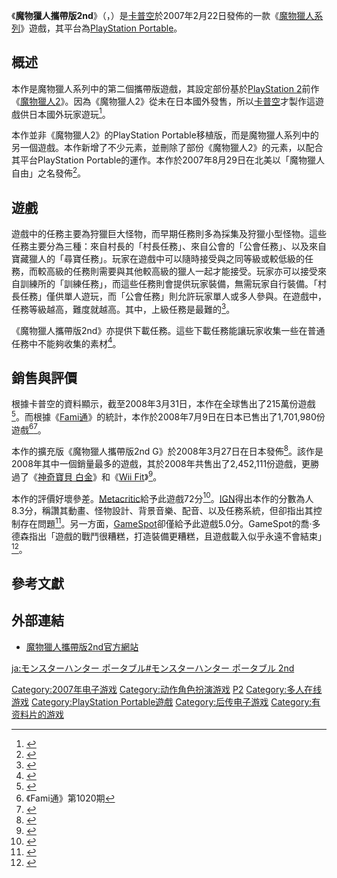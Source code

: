 {{noteTA
|G1=Games
}}
{{Infobox VG
|title = 魔物獵人攜帶版2nd
|japanese = モンスターハンターポータブル 2nd
|english = Monster Hunter Freedom 2
|image = File:Monster-hunter-portable-2nd.jpg
|developer = [[卡普空|卡普空]]
|publisher = 卡普空
|designer = [[辻本良三|辻本良三]]
|composer = 甲田雅人<br/>成田暁彦<br/>小宮山優子
|engine = 
|series = [[魔物獵人系列|魔物獵人系列]]
|released = {{vgrelease|JP|2007年2月22日|NA|2007年8月29日|EU|2007年9月7日|AU|2007年9月12日}}
|genre = [[動作角色扮演遊戲|動作角色扮演]]
|modes = [[單人遊戲|單人]]、[[ad_hoc|特設]][[多人遊戲|多人]]
|platforms = [[PlayStation_Portable|PlayStation Portable]]
}}

《'''魔物獵人攜帶版2nd'''》（{{lang-ja|モンスターハンターポータブル 2nd，Monster Hunter Portable 2nd}}，{{lang en|Monster Hunter Freedom 2}}）是[[卡普空|卡普空]]於2007年2月22日發佈的一款《[[魔物獵人系列|魔物獵人系列]]》遊戲，其平台為[[PlayStation_Portable|PlayStation Portable]]。

==概述==
本作是魔物獵人系列中的第二個攜帶版遊戲，其設定部份基於[[PlayStation_2|PlayStation 2]]前作《[[魔物獵人2|魔物獵人2]]》。因為《魔物獵人2》從未在日本國外發售，所以[[卡普空|卡普空]]才製作這遊戲供日本國外玩家遊玩<ref>{{cite web|url=http://www.ign.com/games/monster-hunter-2/ps2-751063|title=Monster Hunter 2 - PS2|publisher=IGN|accessdate=2013-04-03}}</ref>。

本作並非《魔物獵人2》的PlayStation Portable移植版，而是魔物獵人系列中的另一個遊戲。本作新增了不少元素，並刪除了部份《魔物獵人2》的元素，以配合其平台PlayStation Portable的運作。本作於2007年8月29日在北美以「魔物獵人 自由」之名發佈<ref>{{cite web|url=http://psp.gamespy.com/playstation-portable/monster-hunter-freedom-2/|title=Monster Hunter Freedom 2 (PSP)|publisher=gamespy|accessdate=2013-04-03}}</ref>。

==遊戲==
遊戲中的任務主要為狩獵巨大怪物，而早期任務則多為採集及狩獵小型怪物。這些任務主要分為三種：來自村長的「村長任務」、來自公會的「公會任務」、以及來自寶藏獵人的「尋寶任務」。玩家在遊戲中可以隨時接受與之同等級或較低級的任務，而較高級的任務則需要與其他較高級的獵人一起才能接受。玩家亦可以接受來自訓練所的「訓練任務」，而這些任務則會提供玩家裝備，無需玩家自行裝備。「村長任務」僅供單人遊玩，而「公會任務」則允許玩家單人或多人參與。在遊戲中，任務等級越高，難度就越高。其中，上級任務是最難的<ref>{{cite web|url=http://www.ign.com/games/monster-hunter-freedom-2/psp-803403|title=Monster Hunter Freedom 2|publisher=IGN|accessdate=2013-04-03}}</ref>。

《魔物獵人攜帶版2nd》亦提供下載任務。這些下載任務能讓玩家收集一些在普通任務中不能夠收集的素材<ref>{{cite web|url=http://www.ign.com/articles/2007/09/07/new-quests-for-monster-hunter-freedom-2|title=New Quests for Monster Hunter Freedom 2|author=Daemon Hatfield|publisher=IGN|date=2007-09-07|accessdate=2013-04-03}}</ref>。

==銷售與評價==
根據卡普空的資料顯示，截至2008年3月31日，本作在全球售出了215萬份遊戲<ref>{{cite web |url=http://www.capcom.co.jp/ir/english/business/million.html |title=Platinum Titles |publisher=[[Capcom|Capcom]] |date=2011-06-30 |accessdate=2013-04-03 |archiveurl=https://web.archive.org/web/20080714022921/http://ir.capcom.co.jp/english/data/million.html |archivedate=2008-07-14|deadurl=yes }}</ref>。而根據《[[Fami通|Fami通]]》的統計，本作於2008年7月9日在日本已售出了1,701,980份遊戲<ref>《Fami通》第1020期</ref><ref>{{cite web |url=http://www.japan-gamecharts.com/psp.php |title=Sony PSP Japanese Ranking |publisher=Japan Game Charts |date=2008-07-30 |accessdate=2013-04-03 |archive-url=https://web.archive.org/web/20081012085358/http://www.japan-gamecharts.com/psp.php |archive-date=2008-10-12 |dead-url=yes }}</ref>。

本作的擴充版《魔物獵人攜帶版2nd G》於2008年3月27日在日本發佈<ref name="mediacreate">{{cite web |title=Dissidia Wins Final Week of the Year in Japan; Nintendo Takes Six of Top Ten |url=http://chartget.com/2009/01/media-create-sales-1229-0104-software.html |publisher=Chart Get |accessdate=2013-04-03 |date=2009-01-07 |deadurl=yes |archiveurl=https://web.archive.org/web/20090202072338/http://chartget.com/2009/01/media-create-sales-1229-0104-software.html |archivedate=2009-02-02 }}</ref>。該作是2008年其中一個銷量最多的遊戲，其於2008年共售出了2,452,111份遊戲，更勝過了《[[神奇寶貝_鑽石·珍珠|神奇寶貝 白金]]》和《[[Wii_Fit|Wii Fit]]》<ref name="famitsu2008">{{cite web |title=JAPANESE 2008 MARKET REPORT |url=http://www.mcvuk.com/interviews/403/JAPANESE-2008-MARKET-REPORT |publisher=[[MCVUK|MCVUK]] |accessdate=2013-04-03 |archive-date=2011-08-17 |archive-url=https://www.webcitation.org/610xEoOCD?url=http://www.mcvuk.com/interviews/403/JAPANESE-2008-MARKET-REPORT |dead-url=no }}</ref>。

本作的評價好壞參差。[[Metacritic|Metacritic]]給予此遊戲72分<ref>{{cite web|url=http://www.metacritic.com/game/psp/monster-hunter-freedom-2|title=Monster Hunter Freedom 2 PSP|publisher=Metacritic|author=|date=|accessdate=2013-04-03}}</ref>。[[IGN|IGN]]得出本作的分數為人8.3分，稱讚其動畫、怪物設計、背景音樂、配音、以及任務系統，但卻指出其控制存在問題<ref>{{cite web|url=http://www.ign.com/games/monster-hunter-freedom-2/psp-803403|title=Monster Hunter Freedom 2 Review|publisher=IGN|author=Greg Miller|date=2007-08-28|accessdate=2013-04-03}}</ref>。另一方面，[[GameSpot|GameSpot]]卻僅給予此遊戲5.0分。GameSpot的喬·多德森指出「遊戲的戰鬥很糟糕，打造裝備更糟糕，且遊戲載入似乎永遠不會結束」<ref>{{cite web|url=http://asia.gamespot.com/monster-hunter-freedom-2/reviews/monster-hunter-freedom-2-review-6178818/|title=Monster Hunter Freedom 2 Review|publisher=GameSpot|author=Joe Dodson|date=2007-09-14|accessdate=2013-04-03|deadurl=yes|archiveurl=https://web.archive.org/web/20130721044306/http://asia.gamespot.com/monster-hunter-freedom-2/reviews/monster-hunter-freedom-2-review-6178818/|archivedate=2013-07-21}}</ref>。

==參考文獻==
{{reflist|2}}

==外部連結==
* {{Ja}}[http://www.capcom.co.jp/monsterhunter/contents_P2nd.html 魔物獵人攜帶版2nd官方網站]

{{魔物獵人系列}}

{{DEFAULTSORT:Monster Hunter Portable 2nd}}
[[Category:2007年电子游戏|Category:2007年电子游戏]]
[[Category:动作角色扮演游戏|Category:动作角色扮演游戏]]
[[Category:魔物獵人系列|P2]]
[[Category:多人在线游戏|Category:多人在线游戏]]
[[Category:PlayStation_Portable遊戲|Category:PlayStation Portable遊戲]]
[[Category:后传电子游戏|Category:后传电子游戏]]
[[Category:有资料片的游戏|Category:有资料片的游戏]]

[[ja:モンスターハンター_ポータブル#モンスターハンター_ポータブル_2nd|ja:モンスターハンター ポータブル#モンスターハンター ポータブル 2nd]]